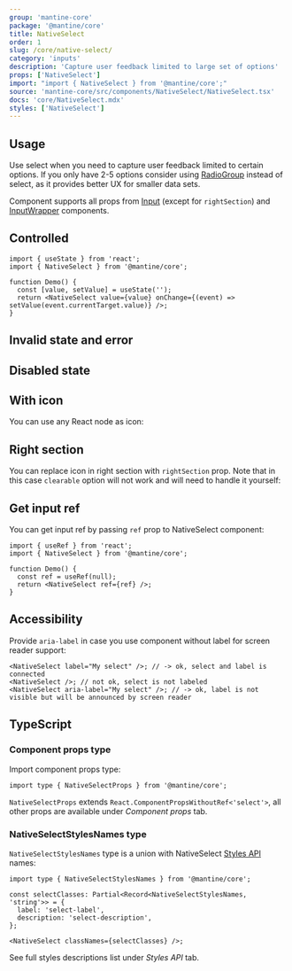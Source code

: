 ```yaml
---
group: 'mantine-core'
package: '@mantine/core'
title: NativeSelect
order: 1
slug: /core/native-select/
category: 'inputs'
description: 'Capture user feedback limited to large set of options'
props: ['NativeSelect']
import: "import { NativeSelect } from '@mantine/core';"
source: 'mantine-core/src/components/NativeSelect/NativeSelect.tsx'
docs: 'core/NativeSelect.mdx'
styles: ['NativeSelect']
---
```



## Usage

Use select when you need to capture user feedback limited to certain options.
If you only have 2-5 options consider using [RadioGroup](/core/radio-group/) instead of select,
as it provides better UX for smaller data sets.

Component supports all props from [Input](/core/input/) (except for `rightSection`) and [InputWrapper](/core/input-wrapper/) components.

<Demo data={NativeSelectDemos.configurator} />

## Controlled

```tsx
import { useState } from 'react';
import { NativeSelect } from '@mantine/core';

function Demo() {
  const [value, setValue] = useState('');
  return <NativeSelect value={value} onChange={(event) => setValue(event.currentTarget.value)} />;
}
```

## Invalid state and error

<Demo data={NativeSelectDemos.validation} />

## Disabled state

<Demo data={NativeSelectDemos.disabled} />

## With icon

You can use any React node as icon:

<Demo data={NativeSelectDemos.icon} />

## Right section

You can replace icon in right section with `rightSection` prop.
Note that in this case `clearable` option will not work and will need to handle it yourself:

<Demo data={NativeSelectDemos.rightSection} />

## Get input ref

You can get input ref by passing `ref` prop to NativeSelect component:

```tsx
import { useRef } from 'react';
import { NativeSelect } from '@mantine/core';

function Demo() {
  const ref = useRef(null);
  return <NativeSelect ref={ref} />;
}
```

## Accessibility

Provide `aria-label` in case you use component without label for screen reader support:

```tsx
<NativeSelect label="My select" />; // -> ok, select and label is connected
<NativeSelect />; // not ok, select is not labeled
<NativeSelect aria-label="My select" />; // -> ok, label is not visible but will be announced by screen reader
```

## TypeScript

### Component props type

Import component props type:

```tsx
import type { NativeSelectProps } from '@mantine/core';
```

`NativeSelectProps` extends `React.ComponentPropsWithoutRef<'select'>`, all other props are available under _Component props_ tab.

### NativeSelectStylesNames type

`NativeSelectStylesNames` type is a union with NativeSelect [Styles API](/theming/styles-api/) names:

```tsx
import type { NativeSelectStylesNames } from '@mantine/core';

const selectClasses: Partial<Record<NativeSelectStylesNames, 'string'>> = {
  label: 'select-label',
  description: 'select-description',
};

<NativeSelect classNames={selectClasses} />;
```

See full styles descriptions list under _Styles API_ tab.
